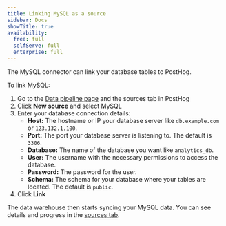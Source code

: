 ```yaml
---
title: Linking MySQL as a source
sidebar: Docs
showTitle: true
availability:
  free: full
  selfServe: full
  enterprise: full
---
```


The MySQL connector can link your database tables to PostHog.

To link MySQL:

1. Go to the [Data pipeline page](https://us.posthog.com/pipeline/sources) and the sources tab in PostHog
2. Click **New source** and select MySQL
3. Enter your database connection details:
    - **Host:** The hostname or IP your database server like `db.example.com` or `123.132.1.100`.
    - **Port:** The port your database server is listening to. The default is `3306`.
    - **Database:** The name of the database you want like `analytics_db`.
    - **User:** The username with the necessary permissions to access the database.
    - **Password:** The password for the user.
    - **Schema:** The schema for your database where your tables are located. The default is `public`.
4. Click **Link**

The data warehouse then starts syncing your MySQL data. You can see details and progress in the [sources tab](https://us.posthog.com/pipeline/sources).


<InboundIpAddresses />
